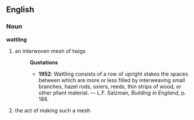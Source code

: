 ==English==
===Noun===
'''wattling'''
#an interwoven mesh of twigs
#:'''Quotations'''
#:*'''1952''': Wattling consists of a row of upright stakes the spaces between which are more or less filled by interweaving small branches, hazel rods, osiers, reeds, thin strips of wood, or other pliant material. &mdash; L.F. Salzman, ''Building in England'', p. 188.
#the act of making such a mesh